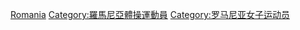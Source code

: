 [[Category:各国女子体操运动员|Romania]]
[[Category:羅馬尼亞體操運動員|Category:羅馬尼亞體操運動員]]
[[Category:罗马尼亚女子运动员|Category:罗马尼亚女子运动员]]